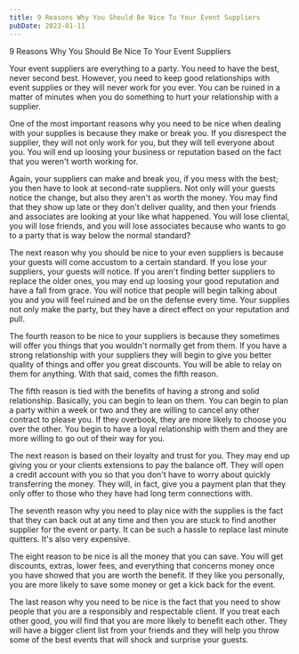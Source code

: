 ```yaml
---
title: 9 Reasons Why You Should Be Nice To Your Event Suppliers
pubDate: 2023-01-11
---
```


9 Reasons Why You Should Be Nice To Your Event Suppliers

Your event suppliers are everything to a party. You need to have the best, never second best. However, you need to keep good relationships with event supplies or they will never work for you ever. You can be ruined in a matter of minutes when you do something to hurt your relationship with a supplier. 

One of the most important reasons why you need to be nice when dealing with your supplies is because they make or break you. If you disrespect the supplier, they will not only work for you, but they will tell everyone about you. You will end up loosing your business or reputation based on the fact that you weren't worth working for. 

Again, your suppliers can make and break you, if you mess with the best; you then have to look at second-rate suppliers. Not only will your guests notice the change, but also they aren't as worth the money. You may find that they show up late or they don't deliver quality, and then your friends and associates are looking at your like what happened. You will lose cliental, you will lose friends, and you will lose associates because who wants to go to a party that is way below the normal standard?

The next reason why you should be nice to your even suppliers is because your guests will come accustom to a certain standard. If you lose your suppliers, your guests will notice. If you aren't finding better suppliers to replace the older ones, you may end up loosing your good reputation and have a fall from grace. You will notice that people will begin talking about you and you will feel ruined and be on the defense every time. Your supplies not only make the party, but they have a direct effect on your reputation and pull. 

The fourth reason to be nice to your suppliers is because they sometimes will offer you things that you wouldn't normally get from them. If you have a strong relationship with your suppliers they will begin to give you better quality of things and offer you great discounts. You will be able to relay on them for anything. With that said, comes the fifth reason. 

The fifth reason is tied with the benefits of having a strong and solid relationship. Basically, you can begin to lean on them. You can begin to plan a party within a week or two and they are willing to cancel any other contract to please you. If they overbook, they are more likely to choose you over the other. You begin to have a loyal relationship with them and they are more willing to go out of their way for you. 

The next reason is based on their loyalty and trust for you. They may end up giving you or your clients extensions to pay the balance off. They will open a credit account with you so that you don't have to worry about quickly transferring the money. They will, in fact, give you a payment plan that they only offer to those who they have had long term connections with. 

The seventh reason why you need to play nice with the supplies is the fact that they can back out at any time and then you are stuck to find another supplier for the event or party. It can be such a hassle to replace last minute quitters. It's also very expensive. 

The eight reason to be nice is all the money that you can save. You will get discounts, extras, lower fees, and everything that concerns money once you have showed that you are worth the benefit. If they like you personally, you are more likely to save some money or get a kick back for the event. 

The last reason why you need to be nice is the fact that you need to show people that you are a responsibly and respectable client. If you treat each other good, you will find that you are more likely to benefit each other. They will have a bigger client list from your friends and they will help you throw some of the best events that will shock and surprise your guests.